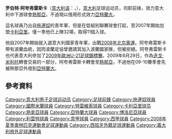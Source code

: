 {{noteta
|G1=意甲
|T=zh-hans:罗伯特·阿夸弗雷斯卡;zh-hk:羅拔·阿基費斯加;zh-tw:羅伯特·阿夸弗雷斯卡;
|1=zh-hans:罗伯特·阿夸弗雷斯卡;zh-hk:羅拔·阿基費斯加;zh-tw:羅伯特·阿夸弗雷斯卡;
|2=zh-hans:阿夸弗雷斯卡;zh-hk:阿基費斯加;zh-tw:阿夸弗雷斯卡;
}}
{{Infobox Football biography
|          playername = 羅拔·艾基費斯卡<br>''Robert Acquafresca''
|               image = [[File:Acquafresca.png|250px]]
|            fullname = Robert Acquafresca
|         dateofbirth = {{birth date and age|1987|9|11}}
|         cityofbirth = [[都靈|都靈]]
|      countryofbirth = {{ITA}}
|              height = {{height|m=1.84}}
|            position = 前鋒
|         currentclub = [[卡利亞里足球俱樂部|卡利亞里]]
|          clubnumber = 9
|          youthyears = 1993–2005
|          youthclubs = [[拖連奴足球會|拖連奴]]
|               years = 2005-2007<br/>2007-2008<br>2008-2009<br>2008-2009<br>2009-<br>2009-
|               clubs = [[特雷維索足球俱樂部|特里維素]]<br/>[[卡利亞里足球俱樂部|卡利亞里]]<br>[[國際米蘭足球俱樂部|國際米蘭]]<br>→[[卡利亞里足球俱樂部|卡利亞里]] (外借)<br>[[熱那亞足球俱樂部|熱那亞]]<br>→[[亞特蘭大足球俱樂部|亞特蘭大]] (外借)
|         caps(goals) = 43 (11)<br/>32 (10)<br>0   (0)<br>36 (14)<br>0   (0)<br>5   (0)
|       nationalyears = 2004<br/>2004-2005<br/>2005<br/>2006-2007<br/>2007–
|        nationalteam = {{flagicon|ITA}} 意大利U17 <br/> {{flagicon|ITA}} 意大利U18 <br/> {{flagicon|ITA}} 意大利U19 <br/> {{flagicon|ITA}} 意大利U20 <br/> {{flagicon|ITA}} [[意大利U21|意大利U21]]
| nationalcaps(goals) = {{0}}2 {{0}}(0)<br/>{{0}}5 {{0}}(2)<br/>{{0}}3 {{0}}(0)<br/>{{0}}4 {{0}}(1)<br/>11 {{0}}(6)
|            pcupdate = 2008年5月18日
|            ntupdate = 2008年8月10日
}}{{中文譯名
| english    = Robert '''Acquafresca'''
| putonghua  = 阿夸弗雷斯卡
| taiwan     = 阿夸弗雷斯卡
| cantonese  = 艾卡費斯卡<small>（[[香港有線電視體育平台|有線電線]]）</small> <br>艾基費斯卡<small>（[[明報|明報]]）<ref>[http://soccer.mingpao.com/cfm/Database5.cfm?ChampionID=1&TeamID=308&PlayerID=9723 明報足球網]{{dead link|date=2018年4月 |bot=InternetArchiveBot |fix-attempted=yes }}</ref></small><br>阿基費斯加<small>（[[新浪網|新浪網]]）<ref>[http://soccer.sina.com.hk/cgi-bin/so/player/show.cgi?id=3399 sina.com.hk]</ref></small>
|}}
'''罗伯特·阿夸弗雷斯卡'''（[[意大利语|意大利语]]：'''{{lang|it|Robert Acquafresca}}'''，{{bd|1987年|9月11日|catidx=Acquafresca, Robert}}），[[意大利|意大利]]足球运动员，司职前锋，效力意大利中下游球會[[熱那亞足球俱樂部|熱那亞]]，不過現以借用形式效力[[亞特蘭大足球俱樂部|亞特蘭大]]。

這名球員乃出自[[拖連奴|拖連奴]]的青年軍，但是在低組別聯賽球會打起，至2007年開始加盟[[卡利亞里足球俱樂部|卡利亞里]]。僅一季他已上陣32場，取得11個入球。

他自2007年開始就入選意大利國家青年軍，出戰[[2008年北京奧運|2008年北京奧運]]。阿夸弗雷斯卡帶有波蘭血統，因而波蘭足協曾邀請其加入波蘭國家隊，但被拒絕。阿夸弗雷斯卡也代表意大利參加了[[2009年歐洲U-21足球錦標賽|2009年歐洲U-21足球錦標賽]]。2009年6月29日，作為[[迭戈·米利托|迭戈·米利托]]轉會交易的一部分，阿夸弗雷斯卡轉會至[[熱那亞足球俱樂部|熱那亞]]，不過他在09-10賽季會先被熱那亞外借到[[亞特蘭大足球俱樂部|亞特蘭大]]。

==參考資料==
{{reflist}}

{{2008年奧運會男子足球意大利參賽名單}}
{{2009年歐洲U21足球錦標賽意大利U21參賽名單}}

{{DEFAULTSORT:Acquafresca, Robert}}
[[Category:意大利男子足球运动员|Category:意大利男子足球运动员]]
[[Category:足球前鋒|Category:足球前鋒]]
[[Category:拖連奴球員|Category:拖連奴球員]]
[[Category:國際米蘭球員|Category:國際米蘭球員]]
[[Category:特雷維索球員|Category:特雷維索球員]]
[[Category:卡利亞里球员|Category:卡利亞里球员]]
[[Category:熱拿亞球員|Category:熱拿亞球員]]
[[Category:亞特蘭大球員|Category:亞特蘭大球員]]
[[Category:博洛尼亞球員|Category:博洛尼亞球員]]
[[Category:利雲特球員|Category:利雲特球員]]
[[Category:意甲球員|Category:意甲球員]]
[[Category:西甲球員|Category:西甲球員]]
[[Category:2008年夏季奧林匹克運動會足球運動員|Category:2008年夏季奧林匹克運動會足球運動員]]
[[Category:西班牙外籍足球運動員|Category:西班牙外籍足球運動員]]
[[Category:義大利旅外足球運動員|Category:義大利旅外足球運動員]]